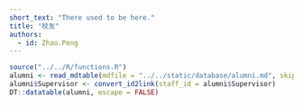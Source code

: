 ```yaml
---
short_text: "There used to be here."
title: "校友"
authors:
  - id: Zhao.Peng
---
```


```r
source("../../R/functions.R")
alumni <- read_mdtable(mdfile = "../../static/database/alumni.md", skip = 0)
alumni$Supervisor <- convert_id2link(staff_id = alumni$Supervisor)
DT::datatable(alumni, escape = FALSE)
```
